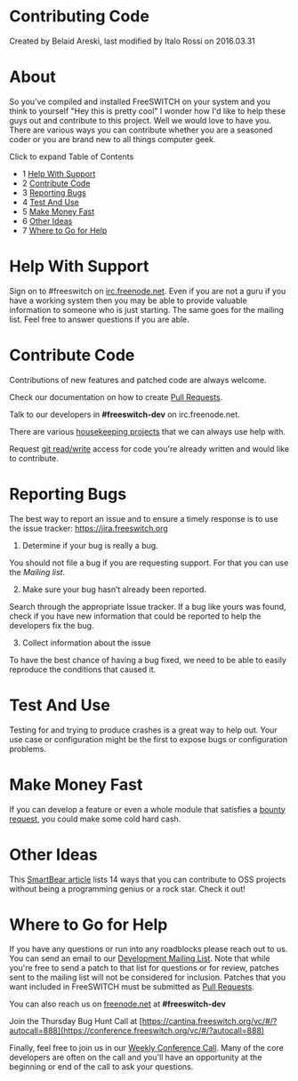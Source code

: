 
# Contributing Code 

 Created by  Belaid Areski, last modified by  Italo Rossi on 2016.03.31

# About

So you've compiled and installed FreeSWITCH on your system and you think to yourself "Hey this is pretty cool" I wonder how I'd like to help these guys out and contribute to this project. Well we would love to have you. There are various ways you can contribute whether you are a seasoned coder or you are brand new to all things computer geek.

Click to expand Table of Contents

* 1 [Help With Support](#help-with-support)
* 2 [Contribute Code](#contribute-code)
* 3 [Reporting Bugs](#reporting-bugs)
* 4 [Test And Use](#contribute-code)
* 5 [Make Money Fast](#contribute-code)
* 6 [Other Ideas](#contribute-code)
* 7 [Where to Go for Help](#where-to-go-for-help)

# Help With Support

Sign on to #freeswitch on [irc.freenode.net](http://irc.freenode.net). Even if you are not a guru if you have a working system then you may be able to provide valuable information to someone who is just starting. The same goes for the mailing list. Feel free to answer questions if you are able.

# Contribute Code

Contributions of new features and patched code are always welcome.

Check our documentation on how to create [Pull Requests](./Pull-Requests_3966501.mdx#about).

Talk to our developers in **#freeswitch-dev** on irc.freenode.net. 

There are various [housekeeping projects](./Janitorial-Tasks_3965753.mdx#-freeswitch--janitorial-tasks-) that we can always use help with.

Request [git read/write](https://confluence.freeswitch.org/display/FREESWITCH/Tips+for+using+Git) access for code you're already written and would like to contribute.

# Reporting Bugs

The best way to report an issue and to ensure a timely response is to use the issue tracker: <https://jira.freeswitch.org>

1) Determine if your bug is really a bug.

You should not file a bug if you are requesting support. For that you can use the _Mailing list_. 

2) Make sure your bug hasn’t already been reported.

Search through the appropriate Issue tracker. If a bug like yours was found, check if you have new information that could be reported to help the developers fix the bug.

3) Collect information about the issue

To have the best chance of having a bug fixed, we need to be able to easily reproduce the conditions that caused it.

# Test And Use

Testing for and trying to produce crashes is a great way to help out. Your use case or configuration might be the first to expose bugs or configuration problems.

# Make Money Fast

If you can develop a feature or even a whole module that satisfies a [bounty request](./Bounty/index.mdx#about), you could make some cold hard cash.

# Other Ideas

This [SmartBear article](http://blog.smartbear.com/software-quality/bid/167051/14-Ways-to-Contribute-to-Open-Source-without-Being-a-Programming-Genius-or-a-Rock-Star) lists 14 ways that you can contribute to OSS projects without being a programming genius or a rock star. Check it out!

# Where to Go for Help

If you have any questions or run into any roadblocks please reach out to us. You can send an email to our [Development Mailing List](http://lists.freeswitch.org/mailman/listinfo/freeswitch-dev). Note that while you're free to send a patch to that list for questions or for review, patches sent to the mailing list will not be considered for inclusion. Patches that you want included in FreeSWITCH must be submitted as [Pull Requests](./Pull-Requests_3966501.mdx#about).

You can also reach us on [freenode.net](http://freenode.net/) at **#freeswitch-dev**

Join the Thursday Bug Hunt Call at [https://cantina.freeswitch.org/vc/#/?autocall=888](https://conference.freeswitch.org/vc/#/?autocall=888)

Finally, feel free to join us in our [Weekly Conference Call](../ClueCon-Weekly-Conference-call_3965594.mdx#about). Many of the core developers are often on the call and you'll have an opportunity at the beginning or end of the call to ask your questions.


